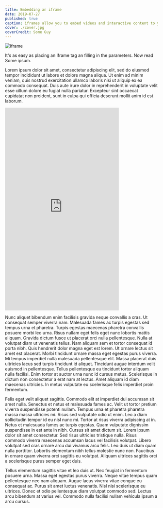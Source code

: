 ```yaml
---
title: Embedding an iframe
date: 2019-07-27
published: true
caption: iframes allow you to embed videos and interactive content to your site
cover: ./cover.jpg
coverCredit: Some Guy
---
```


![iframe](./cover.jpg)

It's as easy as placing an iframe tag an filling in the parameters. Now read Some
ipsum.

Lorem ipsum dolor sit amet, consectetur adipiscing elit, sed do eiusmod tempor
incididunt ut labore et dolore magna aliqua. Ut enim ad minim veniam, quis
nostrud exercitation ullamco laboris nisi ut aliquip ex ea commodo consequat.
Duis aute irure dolor in reprehenderit in voluptate velit esse cillum dolore eu
fugiat nulla pariatur. Excepteur sint occaecat cupidatat non proident, sunt in
culpa qui officia deserunt mollit anim id est laborum.

<iframe width="375" height="667" src="https://xd.adobe.com/embed/3f0d0aaa-5937-469f-9b6a-c2a5d3d30ea8-6a5e/" frameborder="0" allowfullscreen></iframe>

Nunc aliquet bibendum enim facilisis gravida neque convallis a cras. Ut
consequat semper viverra nam. Malesuada fames ac turpis egestas sed tempus urna
et pharetra. Turpis egestas maecenas pharetra convallis posuere morbi leo urna.
Risus nullam eget felis eget nunc lobortis mattis aliquam. Gravida dictum fusce
ut placerat orci nulla pellentesque. Nulla at volutpat diam ut venenatis
tellus. Nam aliquam sem et tortor consequat id porta nibh. Quis hendrerit dolor
magna eget est lorem. Ut ornare lectus sit amet est placerat. Morbi tincidunt
ornare massa eget egestas purus viverra. Mi tempus imperdiet nulla malesuada
pellentesque elit. Massa placerat duis ultricies lacus sed turpis tincidunt id
aliquet. Tincidunt augue interdum velit euismod in pellentesque. Tellus
pellentesque eu tincidunt tortor aliquam nulla facilisi. Enim tortor at auctor
urna nunc id cursus metus. Scelerisque in dictum non consectetur a erat nam at
lectus. Amet aliquam id diam maecenas ultricies. In metus vulputate eu
scelerisque felis imperdiet proin fermentum.

Felis eget velit aliquet sagittis. Commodo elit at imperdiet dui accumsan sit
amet nulla. Senectus et netus et malesuada fames ac. Velit ut tortor pretium
viverra suspendisse potenti nullam. Tempus urna et pharetra pharetra massa
massa ultricies mi. Risus sed vulputate odio ut enim. Leo a diam sollicitudin
tempor id eu nisl nunc mi. Tortor at risus viverra adipiscing at in. Netus et
malesuada fames ac turpis egestas. Quam vulputate dignissim suspendisse in est
ante in nibh. Cursus sit amet dictum sit. Lorem ipsum dolor sit amet
consectetur. Sed risus ultricies tristique nulla. Risus commodo viverra
maecenas accumsan lacus vel facilisis volutpat. Libero volutpat sed cras ornare
arcu dui vivamus arcu felis. Leo duis ut diam quam nulla porttitor. Lobortis
elementum nibh tellus molestie nunc non. Faucibus in ornare quam viverra orci
sagittis eu volutpat. Aliquam ultrices sagittis orci a scelerisque purus semper
eget duis.

Tellus elementum sagittis vitae et leo duis ut. Nec feugiat in fermentum
posuere urna. Massa eget egestas purus viverra. Neque vitae tempus quam
pellentesque nec nam aliquam. Augue lacus viverra vitae congue eu consequat ac.
Purus sit amet luctus venenatis. Nisl nisi scelerisque eu ultrices. Donec et
odio pellentesque diam volutpat commodo sed. Lectus arcu bibendum at varius
vel. Commodo nulla facilisi nullam vehicula ipsum a arcu cursus.
